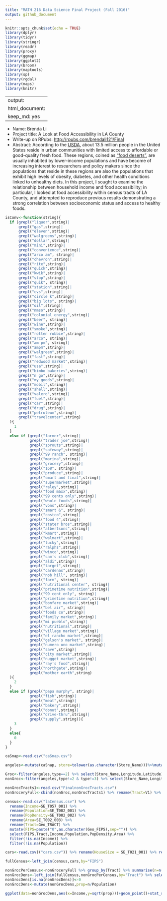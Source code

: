 ```yaml
---
title: "MATH 216 Data Science Final Project (Fall 2016)"
output: github_document
---
```


```r
knitr::opts_chunk$set(echo = TRUE)
library(dplyr)
library(tidyr)
library(stringr)
library(readr)
library(proxy)
library(ggmap)
library(ggplot2)
library(broom)
library(maptools)
library(sp)
library(rgdal)
library(maps)
library(knitr)
```

---
output: 
  html_document: 
    keep_md: yes
---


* Name: Brenda Li
* Project title: A Look at Food Accessibility in LA County
* Write-up on RPubs: <http://rpubs.com/brendali121/Final>
* Abstract: According to the [USDA](http://www.fns.usda.gov/tags/food-desert-locator), about 13.5 million people in the United States reside in urban communities with limited access to affordable or good-quality fresh food.  These regions, coined as ["food deserts"](https://en.wikipedia.org/wiki/Food_desert), are usually inhabited by lower-income populations and have become of increasing interest to researchers and policy makers since the populations that reside in these regions are also the populations that exhibit high levels of obesity, diabetes, and other health conditions linked to unhealthy diets.  In this project, I sought to examine the relationship between household income and food accessibility; in particular, I looked at food accessibility within census tracts of LA County, and attempted to reproduce previous results demonstrating a strong correlation between socioeconomic status and access to healthy foods.


```r
isConv<-function(string){
  if (grepl("liquor",string)|
      grepl("gas",string)|
      grepl("eleven",string)|
      grepl("walgreens",string)|
      grepl("dollar",string)|
      grepl("mini",string)|
      grepl("convenience",string)|
      grepl("arco am", string)|
      grepl("chevron",string)|
      grepl("rite",string)|
      grepl("quick",string)|
      grepl("kwik",string)|
      grepl("stop",string)|
      grepl("quik", string)|
      grepl("station",string)|
      grepl("cvs",string)|
      grepl("circle k",string)|
      grepl("big lots", string)|
      grepl("oil",string)|
      grepl("nmso",string)|
      grepl("colonial energy",string)|
      grepl("beer", string)|
      grepl("wine",string)|
      grepl("smoke",string)|
      grepl("rotten robbie",string)|
      grepl("arco", string)|
      grepl("am pm", string)|
      grepl("ampm",string)|
      grepl("walgreen",string)|
      grepl("fast",string)|
      grepl("redwood market",string)|
      grepl("usa",string)|
      grepl("bimbo bakeries",string)|
      grepl("n go",string)|
      grepl("my goods",string)|
      grepl("mobil",string)|
      grepl("shell",string)|
      grepl("valero",string)|
      grepl("fuel",string)|
      grepl("car",string)|
      grepl("drug",string)|
      grepl("petroleum",string)|
      grepl("travelcenter",string)
  ){
    1
  }
  else if (grepl("farmer",string)|
           grepl("trader joe",string)|
           grepl("sprouts",string)|
           grepl("safeway",string)|
           grepl("99 ranch", string)|
           grepl("marina",string)|
           grepl("grocery",string)|
           grepl("168", string)|
           grepl("produce",string)|
           grepl("smart and final",string)|
           grepl("supermarket",string)|
           grepl("raley",string)|
           grepl("food maxx",string)|
           grepl("99 cents only",string)|
           grepl("whole foods",string)|
           grepl("vons",string)|
           grepl("smart &", string)|
           grepl("costco",string)|
           grepl("food 4",string)|
           grepl("stater bros",string)|
           grepl("albertsons",string)|
           grepl("kmart",string)|
           grepl("walmart",string)|
           grepl("lucky",string)|
           grepl("ralphs",string)|
           grepl("winco",string)|
           grepl("sam's club",string)|
           grepl("aldi",string)|
           grepl("target",string)|
           grepl("cardenas",string)|
           grepl("nob hill", string)|
           grepl("farm", string)|
           grepl("nutritional center", string)|
           grepl("primetime nutrition",string)|
           grepl("99 cent only", string)|
           grepl("primetime nutrition",string)|
           grepl("bonfare market",string)|
           grepl("bel air", string)|
           grepl("foods co",string)|
           grepl("family market",string)|
           grepl("mi pueblo",string)|
           grepl("nutritional",string)|
           grepl("village market",string)|
           grepl("el rancho market",string)|
           grepl("gelson's market", string)|
           grepl("numero uno market",string)|
           grepl("save",string)|
           grepl("city market",string)|
           grepl("nugget market",string)|
           grepl("ray's food",string)|
           grepl("northgate",string)|
           grepl("mother earth",string)
  ){
    2
  }
  else if (grepl("papa murphy", string)|
           grepl("fish",string)|
           grepl("meat",string)|
           grepl("bakery",string)|
           grepl("donut",string)|
           grepl("drive-thru",string)|
           grepl("supply",string)){
    3
  }
  else{
    0
  }
}

caSnap<-read.csv("caSnap.csv")

angeles<-mutate(caSnap, store=tolower(as.character(Store_Name)))%>%mutate(county=as.character(County)) %>% filter(county=="LOS ANGELES ") %>% rowwise() %>%  mutate(type=isConv(store))

Groc<-filter(angeles,type==2) %>% select(Store_Name,Longitude,Latitude)
nonGroc<-filter(angeles,type!=2 & type!=3) %>% select(Store_Name,Longitude,Latitude)

nonGrocTracts1<-read.csv("FinalnonGrocTracts.csv")
nonGroceryFull<-cbind(nonGroc,nonGrocTracts1) %>% rename(Tract=V1) %>% select(Store_Name,Longitude,Latitude,Tract)

census<-read.csv("laCensus.csv") %>% 
  rename(Income=SE_T057_001) %>% 
  rename(Population=SE_T002_001) %>% 
  rename(PopDensity=SE_T002_002) %>% 
  rename(Area=SE_T002_003) %>% 
  rename(Tract=Geo_TRACT) %>% 
  mutate(FIPS=paste("0",as.character(Geo_FIPS),sep="")) %>% 
  select(FIPS,Tract,Income,Population,PopDensity,Area) %>% 
  filter(!is.na(Income)) %>% 
  filter(!is.na(Population))

cars<-read.csv(("cars.csv")) %>% rename(HouseSize = SE_T021_001) %>% rename(NumCar=ACS15_5yr_B08015001) %>% mutate(FIPS=paste("0",as.character(Geo_FIPS),sep="")) %>%  select(FIPS,NumCar,HouseSize)

fullCensus<-left_join(census,cars,by="FIPS")

nonGrocPerCensus<-nonGroceryFull %>% group_by(Tract) %>% summarise(n=n())
nonGrocDens<-left_join(fullCensus,nonGrocPerCensus,by="Tract") %>% select(Income,n,Tract,Population)
nonGrocDens[is.na(nonGrocDens)]<-0
nonGrocDens<-mutate(nonGrocDens,prop=n/Population)

ggplot(data=nonGrocDens,aes(x=Income,y=sqrt(prop)))+geom_point()+stat_smooth(method=lm)+labs(title="Income vs. Proportion of Non-Grocery Stores to Population",x="Income",y="Proportion")

```

